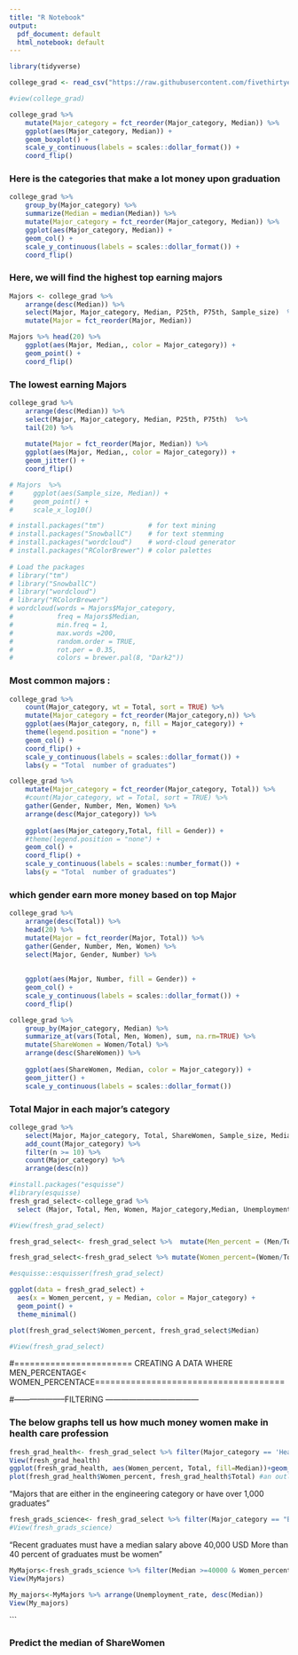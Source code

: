 ---
title: "R Notebook"
output:
  pdf_document: default
  html_notebook: default
---

```{r}
library(tidyverse)
```


```{r}
college_grad <- read_csv("https://raw.githubusercontent.com/fivethirtyeight/data/master/college-majors/recent-grads.csv")

#view(college_grad)
```

```{r}
college_grad %>% 
    mutate(Major_category = fct_reorder(Major_category, Median)) %>%
    ggplot(aes(Major_category, Median)) + 
    geom_boxplot() +
    scale_y_continuous(labels = scales::dollar_format()) +
    coord_flip()
```

### Here is the categories that make a lot money upon graduation

```{r}
college_grad %>% 
    group_by(Major_category) %>%
    summarize(Median = median(Median)) %>%
    mutate(Major_category = fct_reorder(Major_category, Median)) %>%
    ggplot(aes(Major_category, Median)) + 
    geom_col() +
    scale_y_continuous(labels = scales::dollar_format()) +
    coord_flip()
```

### Here, we will find the highest top earning majors

```{r}
Majors <- college_grad %>%
    arrange(desc(Median)) %>%
    select(Major, Major_category, Median, P25th, P75th, Sample_size)  %>%
    mutate(Major = fct_reorder(Major, Median)) 

Majors %>% head(20) %>%
    ggplot(aes(Major, Median,, color = Major_category)) +
    geom_point() +
    coord_flip()
```

### The lowest earning Majors

```{r}
college_grad %>%
    arrange(desc(Median)) %>%
    select(Major, Major_category, Median, P25th, P75th)  %>%
    tail(20) %>%
    
    mutate(Major = fct_reorder(Major, Median)) %>%
    ggplot(aes(Major, Median,, color = Major_category)) +
    geom_jitter() +
    coord_flip()
```

```{r}
# Majors  %>%
#     ggplot(aes(Sample_size, Median)) +
#     geom_point() +
#     scale_x_log10()

# install.packages("tm")           # for text mining 
# install.packages("SnowballC")    # for text stemming 
# install.packages("wordcloud")    # word-cloud generator 
# install.packages("RColorBrewer") # color palettes 
   
# Load the packages 
# library("tm") 
# library("SnowballC") 
# library("wordcloud") 
# library("RColorBrewer")
# wordcloud(words = Majors$Major_category,  
#           freq = Majors$Median, 
#           min.freq = 1,  
#           max.words =200, 
#           random.order = TRUE,  
#           rot.per = 0.35,  
#           colors = brewer.pal(8, "Dark2")) 


`````

### Most common majors :

```{r}
college_grad %>%
    count(Major_category, wt = Total, sort = TRUE) %>%
    mutate(Major_category = fct_reorder(Major_category,n)) %>%
    ggplot(aes(Major_category, n, fill = Major_category)) +
    theme(legend.position = "none") +
    geom_col() +
    coord_flip() +
    scale_y_continuous(labels = scales::dollar_format()) +
    labs(y = "Total  number of graduates")
```


```{r}
college_grad %>%
    mutate(Major_category = fct_reorder(Major_category, Total)) %>%
    #count(Major_category, wt = Total, sort = TRUE) %>%
    gather(Gender, Number, Men, Women) %>%
    arrange(desc(Major_category)) %>% 
    
    ggplot(aes(Major_category,Total, fill = Gender)) +
    #theme(legend.position = "none") +
    geom_col() +
    coord_flip() +
    scale_y_continuous(labels = scales::number_format()) +
    labs(y = "Total  number of graduates")
```


### which gender earn more money based on top Major

```{r}
college_grad %>%
    arrange(desc(Total)) %>%
    head(20) %>%
    mutate(Major = fct_reorder(Major, Total)) %>%
    gather(Gender, Number, Men, Women) %>%
    select(Major, Gender, Number) %>%
    
    
    ggplot(aes(Major, Number, fill = Gender)) +
    geom_col() +
    scale_y_continuous(labels = scales::dollar_format()) +
    coord_flip()
```


```{r}
college_grad %>%
    group_by(Major_category, Median) %>%
    summarize_at(vars(Total, Men, Women), sum, na.rm=TRUE) %>%
    mutate(ShareWomen = Women/Total) %>%
    arrange(desc(ShareWomen)) %>%
    
    ggplot(aes(ShareWomen, Median, color = Major_category)) +
    geom_jitter() +
    scale_y_continuous(labels = scales::dollar_format()) 

```

### Total Major in each major's category
```{r}
college_grad %>%
    select(Major, Major_category, Total, ShareWomen, Sample_size, Median) %>%
    add_count(Major_category) %>%
    filter(n >= 10) %>%
    count(Major_category) %>%
    arrange(desc(n))
```

```{r}
#install.packages("esquisse")
#library(esquisse)
fresh_grad_select<-college_grad %>% 
  select (Major, Total, Men, Women, Major_category,Median, Unemployment_rate)

#View(fresh_grad_select)

fresh_grad_select<- fresh_grad_select %>%  mutate(Men_percent = (Men/Total)*100)

fresh_grad_select<-fresh_grad_select %>% mutate(Women_percent=(Women/Total)*100)

#esquisse::esquisser(fresh_grad_select)

ggplot(data = fresh_grad_select) +
  aes(x = Women_percent, y = Median, color = Major_category) +
  geom_point() +
  theme_minimal()

plot(fresh_grad_select$Women_percent, fresh_grad_select$Median)

#View(fresh_grad_select)


```
#======================= CREATING A DATA WHERE MEN_PERCENTAGE< WOMEN_PERCENTACE=====================================

#--------------------FILTERING ------------------------------------

### The below graphs tell us how much money women make in health care profession
```{r}
fresh_grad_health<- fresh_grad_select %>% filter(Major_category == 'Health')
View(fresh_grad_health)
ggplot(fresh_grad_health, aes(Women_percent, Total, fill=Median))+geom_bar(stat="identity")
plot(fresh_grad_health$Women_percent, fresh_grad_health$Total) #an outlier above 10000
```


"Majors that are either in the engineering category or have over 1,000 graduates"

```{r}
fresh_grads_science<- fresh_grad_select %>% filter(Major_category == "Biology & Life Science" | Major_category=="Physical Sciences") %>% glimpse()
#View(fresh_grads_science)
```


"Recent graduates must have a median salary above 40,000 USD
More than 40 percent of graduates must be women"

```{r}
MyMajors<-fresh_grads_science %>% filter(Median >=40000 & Women_percent >40)
View(MyMajors)

My_majors<-MyMajors %>% arrange(Unemployment_rate, desc(Median))
View(My_majors)
```

```

### Predict the median of ShareWomen 





